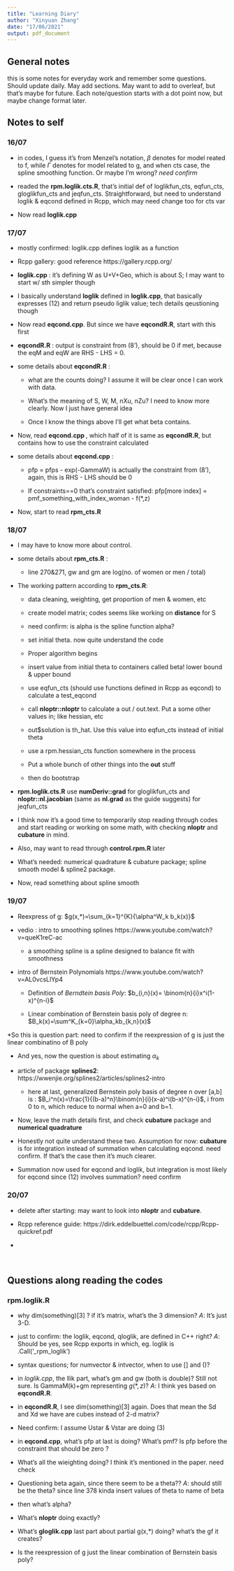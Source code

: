 ```yaml
---
title: "Learning Diary"
author: "Xinyuan Zhang"
date: "17/06/2021"
output: pdf_document
---
```


## General notes

this is some notes for everyday work and remember some questions. Should update daily. May add sections. May want to add to overleaf, but that's maybe for future. Each note/question starts with a dot point now, but maybe change format later. 

## Notes to self

### 16/07

* in codes, I guess it's from Menzel's notation, $\beta$ denotes for model reated to f, while $\Gamma$ denotes for model related to g, and when cts case, the spline smoothing function. Or maybe I'm wrong? *need confirm*

* readed the **rpm.loglik.cts.R**, that's initial def of loglikfun_cts, eqfun_cts, gloglikfun_cts and jeqfun_cts. Straightforward, but need to understand loglik & eqcond defined in Rcpp, which may need change too for cts var

* Now read **loglik.cpp**

### 17/07

* mostly confirmed: loglik.cpp defines loglik as a function

* Rcpp gallery: good reference https://gallery.rcpp.org/

* **loglik.cpp** : it's defining W as U+V+Geo, which is about S; I may want to start w/ sth simpler though

* I basically understand **loglik** defined in **loglik.cpp**, that basically expresses (12) and return pseudo liglik value; tech details qeustioning though

* Now read **eqcond.cpp**. But since we have **eqcondR.R**, start with this first

* **eqcondR.R** : output is constraint from (8'), should be 0 if met, because the eqM and eqW are RHS - LHS = 0. 

* some details about **eqcondR.R** : 

  * what are the counts doing? I assume it will be clear once I can work with data. 
  
  * What's the meaning of S, W, M, nXu, nZu? I need to know more clearly. Now I just have general idea 

  * Once I know the things above I'll get what beta contains. 

* Now, read **eqcond.cpp **, which half of it is same as **eqcondR.R**, but contains how to use the constraint calculated

* some details about **eqcond.cpp** : 

  * pfp = pfps - exp(-GammaW) is actually the constraint from (8'), again, this is RHS - LHS should be 0
  
  * If constraints==0 that's constraint satisfied: pfp[more index] = pmf_something_with_index_woman - f(*,z)

* Now, start to read **rpm_cts.R**

### 18/07

* I may have to know more about control.

* some details about **rpm_cts.R** : 

  * line 270&271, gw and gm are log(no. of women or men / total)
  
* The working pattern according to  **rpm_cts.R**:

  * data cleaning, weighting, get proportion of men & women, etc
  
  * create model matrix; codes seems like working on **distance** for S
  
  * need confirm: is alpha is the spline function alpha? 
  
  * set initial theta. now quite understand the code
  
  * Proper algorithm begins
  
  * insert value from initial theta to containers called beta! lower bound & upper bound
  
  * use eqfun_cts (should use functions defined in Rcpp as eqcond) to calculate a test_eqcond
  
  * call **nloptr::nloptr** to calculate a out / out.text. Put a some other values in; like hessian, etc
  
  * out$solution is th_hat. Use this value into eqfun_cts instead of initial theta
  
  * use a rpm.hessian_cts function somewhere in the process
  
  * Put a whole bunch of other things into the **out** stuff
  
  * then do bootstrap

* **rpm.loglik.cts.R** use **numDeriv::grad** for gloglikfun_cts and **nloptr::nl.jacobian** (same as **nl.grad** as the guide suggests) for jeqfun_cts

* I think now it's a good time to temporarily stop reading through codes and start reading or working on some math, with checking **nloptr** and **cubature** in mind. 

* Also, may want to read through **control.rpm.R** later

* What's needed: numerical quadrature & cubature package; spline smooth model & spline2 package.

* Now, read something about spline smooth

### 19/07

* Reexpress of g: $g(x,*)=\sum_{k=1}^{K}{\alpha^W_k b_k(x)}$

* vedio : intro to smoothing splines https://www.youtube.com/watch?v=queK1reC-ac

  * a smoothing spline is a spline designed to balance fit with smoothness
  
* intro of Bernstein Polynomials https://www.youtube.com/watch?v=AL0vcsLlYp4

  * Definition of *Berndtein basis Poly*: $b_{i,n}(x)= \binom{n}{i}x^i(1-x)^{n-i}$
  
  * Linear combination of Bernstein basis poly of degree n: $B_k(x)=\sum^K_{k=0}\alpha_kb_{k,n}(x)$

*So this is question part: need to confirm if the reexpression of g is just the linear combinatino of B poly

* And yes, now the question is about estimating $\alpha_k$

* article of package **splines2**: https://wwenjie.org/splines2/articles/splines2-intro

  * here at last, generalized Bernstein poly basis of degree n over [a,b] is : $B_i^n(x)=\frac{1}{(b-a)^n}\binom{n}{i}(x-a)^i(b-x)^{n-i}$, i from 0 to n, which reduce to normal when a=0 and b=1. 

* Now, leave the math details first, and check **cubature** package and **numerical quadrature**

* Honestly not quite understand these two. Assumption for now: **cubature** is for integration instead of summation when calculating eqcond. need confirm. If that's the case then it's much clearer. 

* Summation now used for eqcond and loglik, but integration is most likely for eqcond since (12) involves summation? need confirm

### 20/07

* delete after starting: may want to look into **nloptr** and **cubature**. 

* Rcpp reference guide: https://dirk.eddelbuettel.com/code/rcpp/Rcpp-quickref.pdf

* 





\

## Questions along reading the codes

### rpm.loglik.R

* why dim(something)[3] ? if it's matrix, what's the 3 dimension? *A*: It's just 3-D. 

* just to confirm: the loglik, eqcond, qloglik, are defined in C++ right? 
*A*: Should be yes, see Rcpp exports in which, eg. loglik is .Call('_rpm_loglik')

* syntax questions; for numvector & intvector, when to use [] and ()? 

* in *loglik.cpp*, the llik part, what's gm and gw (both is double)? Still not sure. Is GammaM(k)+gm representing $g(*,z)$? *A*: I think yes based on **eqcondR.R**. 

* in **eqcondR.R**, I see dim(something)[3] again. Does that mean the Sd and Xd we have are cubes instead of 2-d matrix? 

* Need confirm: I assume Ustar & Vstar are doing (3)

* in **eqcond.cpp**, what's pfp at last is doing? What's pmf? Is pfp before the constraint that should be zero ? 

* What's all the wieighting doing? I think it's mentioned in the paper. need check

* Questioning beta again, since there seem to be a theta?? *A*: should still be the theta? since line 378 kinda insert values of theta to name of beta

* then what's alpha? 

* What's **nloptr** doing exactly? 

* What's **gloglik.cpp** last part about partial g(x,*) doing? what's the gf it creates?

* Is the reexpression of g just the linear combination of Bernstein basis poly? 



